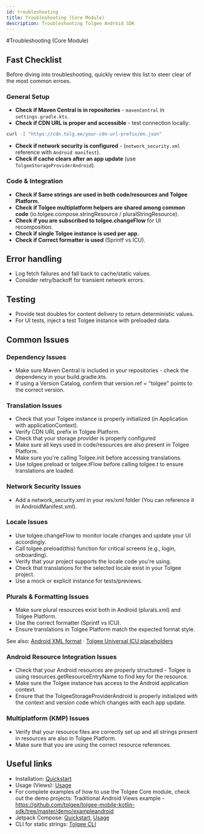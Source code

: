 ```yaml
---
id: troubleshooting
title: Troubleshooting (Core Module)
description: Troubleshooting Tolgee Android SDK
---
```


#Troubleshooting (Core Module)

## Fast Checklist

Before diving into troubleshooting, quickly review this list to steer clear of the most common erroes.

### General Setup

- **Check if Maven Central is in repositories** - `mavenCentral` in `settings.gradle.kts`.
- **Check if CDN URL is proper and accessible** - test connection locally:

```bash
curl -I "https://cdn.tolg.ee/your-cdn-url-prefix/en.json"
```

- **Check if network security is configured** - (`network_security.xml` reference with `Android manifest`).
- **Check if cache clears after an app update** (use `TolgeeStorageProviderAndroid`).

### Code & Integration

- **Check if Same strings are used in both code/resources and Tolgee Platform.**
- **Check if Tolgee multiplatform helpers are shared among common code** (io.tolgee.compose.stringResource / pluralStringResource).
- **Check if you are subscribed to tolgee.changeFlow** for UI recomposition.
- **Check if single Tolgee instance is used per app.**
- **Check if Correct formatter is used** (Sprintf vs ICU).

## Error handling

- Log fetch failures and fall back to cache/static values.
- Consider retry/backoff for transient network errors.

## Testing

- Provide test doubles for content delivery to return deterministic values.
- For UI tests, inject a test Tolgee instance with preloaded data.

## Common Issues

### Dependency Issues

- Make sure Maven Central is included in your repositories - check the dependency in your build.gradle.kts.
- If using a Version Catalog, confirm that version.ref = "tolgee" points to the correct version.

### Translation Issues

- Check that your Tolgee instance is properly initialized (in Application with applicationContext).
- Verify CDN URL prefix in Tolgee Platform.
- Check that your storage provider is properly configured
- Make sure all keys used in code/resources are also present in Tolgee Platform.
- Make sure you're calling Tolgee.init before accessing translations.
- Use tolgee.preload or tolgee.tFlow before calling tolgee.t to ensure translations are loaded.

### Network Security Issues

- Add a network_security.xml in your res/xml folder (You can reference it in AndroidManifest.xml).

### Locale Issues

- Use tolgee.changeFlow to monitor locale changes and update your UI accordingly.
- Call tolgee.preload(this) function for critical screens (e.g., login, onboarding).
- Verify that your project supports the locale code you're using.
- Check that translations for the selected locale exist in your Tolgee project.
- Use a mock or explicit instance for tests/previews.

### Plurals & Formatting Issues

- Make sure plural resources exist both in Android (plurals.xml) and Tolgee Platform.
- Use the correct formatter (Sprintf vs ICU).
- Ensure translations in Tolgee Platform match the expected format style.

See also: [Android XML format](/platform/formats/android_xml) · [Tolgee Universal ICU placeholders](/platform/translation_process/tolgee_universal_icu_placeholders)

### Android Resource Integration Issues

- Check that your Android resources are properly structured - Tolgee is using resources.getResourceEntryName to find key for the resource.
- Make sure the Tolgee instance has access to the Android application context.
- Ensure that the TolgeeStorageProviderAndroid is properly initialized with the context and version code which changes with each app update.

### Multiplatform (KMP) Issues

- Verify that your resource files are correctly set up and all strings present in resources are also in Tolgee Platform.
- Make sure that you are using the correct resource references.

## Useful links

- Installation: [Quickstart](./quickstart.mdx)
- Usage (Views): [Usage](./usage.mdx)
- For complete examples of how to use the Tolgee Core module, check out the demo projects:
  Traditional Android Views example - https://github.com/tolgee/tolgee-mobile-kotlin-sdk/tree/master/demo/exampleandroid
- Jetpack Compose: [Quickstart](../jetpack/quickstart.mdx), [Usage](../jetpack/usage.mdx)
- CLI for static strings: [Tolgee CLI](/tolgee-cli/installation)
